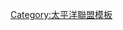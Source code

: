 {{Navbox
|bodyclass=hlist

|name = 北海道日本火腿鬥士球團2011球員名單
|state = <includeonly>collapsed</includeonly>
|title = [[北海道日本火腿鬥士|<span style="color:#fff;">北海道日本火腿鬥士球員名單</span>]] 2011
|titlestyle = background:#069; color:#fff;
|groupstyle = background:#990; color:#fff;
|group1 = 監督
|list1 = 
*88 [[梨田昌孝]]
|group2 = 一軍教練
|list2 = 
*78 [[福良淳一]]（調度兼打撃）
*81 [[吉井理人]]（投手）
*77 [[芝草宇宙]]（投手）
*72 [[田中幸雄 (内野手)|田中幸雄]]（打撃）
*89 [[真喜志康永]]（内野守備）
*87 [[清水雅治]]（外野守備・跑壘）
|group3 = 二軍監督・教練
|list3 = 
*83 [[五十嵐信一]]（監督）
*73 [[島崎毅]]（投手）
*84 [[關根裕之]]（投手）
*82 [[徳田吉成]]（投捕）
*76 [[大村巌]]（打撃）
*85 [[三木肇]]（内野守備）
*75 [[川名慎一]]（外野守備・跑壘）
|group4 = 投手
|list4 = 
*10 [[ブライアン・ウルフ|ウルフ]]
*11 [[達比修有]]
*12 [[ウィルフィン・オビスポ|オビスポ]]
*13 [[石井裕也]]
*14 [[大塚豊]]
*15 [[榊原諒]]
*16 [[乾真大]]
*17 [[宮本賢]]
*18 [[斎藤佑樹]]
*19 [[林昌範]]
*20 [[糸数敬作]]
*21 [[武田久]]
*25 [[宮西尚生]]
*29 [[八木智哉]]
*30 [[松家卓弘]]
*31 [[ボビー・ケッペル|ケッペル]]
*32 [[根本朋久]]
*33 [[矢貫俊之]]
*34 [[吉川光夫]]
*35 [[榎下陽大]]
*36 [[中村勝]]
*37 [[土屋健二]]
*38 [[武田勝]]
*42 [[木田優夫]]
*43 [[増井浩俊]]
*46 [[植村祐介]]
*47 [[菊地和正]]
*48 [[谷元圭介]]
*49 [[加藤武治]]
*55 [[運天ジョン・クレイトン]]
*58 [[齊藤勝]]
*59 [[金森敬之]]
*65 [[多田野數人]]
*66 [[ダース・ローマシュ匡]]
|group5 = 捕手
|list5 = 
*22 [[鶴岡慎也]]
*27 [[中嶋聰]]（一軍投捕教練兼任）
*28 [[大野獎太]]
*53 [[尾崎匡哉]]
*60 [[荒張裕司]]
*62 [[今成亮太]]
*63 [[渡部龍一]]
|group6 = 内野手
|list6 = 
*3 [[田中賢介]]
*4 [[飯山裕志]]
*5 [[小谷野榮一]]
*6 [[中田翔]]
*8 [[金子誠]]
*9 [[マイカ・ホフパワー|ホフパワー]]
*23 [[二岡智宏]]
*24 [[陽岱鋼]]
*26 [[西川遥輝]]
*39 [[加藤政義]]
*40 [[岩舘學]]
*45 [[今浪隆博]]
*50 [[市川卓]]
*56 [[中島卓也]]
*61 [[杉谷拳士]]
|group7 = 外野手
|list7 = 
*7 [[糸井嘉男]]
*41 [[稻葉篤紀]]
*44 [[鵜久森淳志]]
*51 [[村田和哉]]
*52 [[佐藤賢治]]
*54 [[大平成一]]
*57 [[關口雄大]]
*64 [[谷口雄也]]
*67 [[松坂健太]]
*68 [[淺沼壽紀]]
}}<noinclude>[[Category:太平洋聯盟模板]]</noinclude>